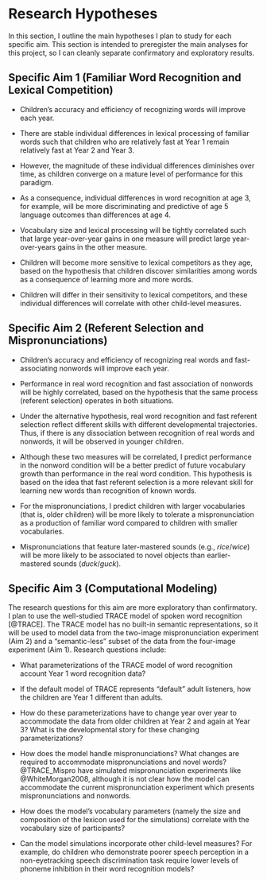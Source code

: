Research Hypotheses
===================

In this section, I outline the main hypotheses I plan to study for each
specific aim. This section is intended to preregister the main analyses
for this project, so I can cleanly separate confirmatory and exploratory
results.

Specific Aim 1 (Familiar Word Recognition and Lexical Competition)
------------------------------------------------------------------

-   Children’s accuracy and efficiency of recognizing words will improve
    each year.

-   There are stable individual differences in lexical processing of
    familiar words such that children who are relatively fast at Year 1
    remain relatively fast at Year 2 and Year 3.

-   However, the magnitude of these individual differences diminishes
    over time, as children converge on a mature level of performance for
    this paradigm.

-   As a consequence, individual differences in word recognition at age\ 3, 
    for example, will be more discriminating and predictive of age 5
    language outcomes than differences at age 4.

-   Vocabulary size and lexical processing will be tightly correlated
    such that large year-over-year gains in one measure will predict
    large year-over-years gains in the other measure.

-   Children will become more sensitive to lexical competitors as they
    age, based on the hypothesis that children discover similarities
    among words as a consequence of learning more and more words.

-   Children will differ in their sensitivity to lexical competitors,
    and these individual differences will correlate with other
    child-level measures.


Specific Aim 2 (Referent Selection and Mispronunciations)
---------------------------------------------------------

-   Children’s accuracy and efficiency of recognizing real words and
    fast-associating nonwords will improve each year.

-   Performance in real word recognition and fast association of
    nonwords will be highly correlated, based on the hypothesis that the
    same process (referent selection) operates in both situations.

-   Under the alternative hypothesis, real word recognition and fast
    referent selection reflect different skills with different
    developmental trajectories. Thus, if there is any dissociation
    between recognition of real words and nonwords, it will be observed
    in younger children.

-   Although these two measures will be correlated, I predict
    performance in the nonword condition will be a better predict of
    future vocabulary growth than performance in the real word
    condition. This hypothesis is based on the idea that fast referent
    selection is a more relevant skill for learning new words than
    recognition of known words.

-   For the mispronunciations, I predict children with larger
    vocabularies (that is, older children) will be more likely to
    tolerate a mispronunciation as a production of familiar word
    compared to children with smaller vocabularies.

-   Mispronunciations that feature later-mastered sounds (e.g.,
    *rice*/*wice*) will be more likely to be associated to novel objects
    than earlier-mastered sounds (*duck*/*guck*).


Specific Aim 3 (Computational Modeling)
---------------------------------------

The research questions for this aim are more exploratory than
confirmatory. I plan to use the well-studied TRACE model of spoken word
recognition [@TRACE]. The TRACE model has no built-in
semantic representations, so it will be used to model data from the
two-image mispronunciation experiment (Aim 2) and a “semantic-less”
subset of the data from the four-image experiment (Aim 1). Research
questions include:

-   What parameterizations of the TRACE model of word recognition
    account Year 1 word recognition data?

-   If the default model of TRACE represents “default” adult listeners,
    how the children are Year 1 different than adults.

-   How do these parameterizations have to change year over year to
    accommodate the data from older children at Year 2 and again at Year
    3? What is the developmental story for these changing
    parameterizations?

-   How does the model handle mispronunciations? What changes are
    required to accommodate mispronunciations and novel words? @TRACE_Mispro 
    have simulated mispronunciation experiments like
    @WhiteMorgan2008, although it is not clear how the model can
    accommodate the current mispronunciation experiment which presents
    mispronunciations and nonwords.

-   How does the model’s vocabulary parameters (namely the size and
    composition of the lexicon used for the simulations) correlate with
    the vocabulary size of participants?

-   Can the model simulations incorporate other child-level measures?
    For example, do children who demonstrate poorer speech perception in
    a non-eyetracking speech discrimination task require lower levels of
    phoneme inhibition in their word recognition models?
